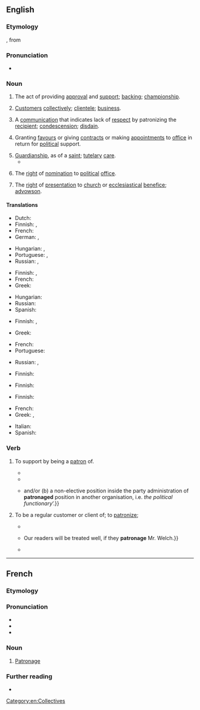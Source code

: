 {{also|Patronage}}
==English==
{{wikipedia}}

===Etymology===
{{etyl|fr|en}} {{m|fr|patronage}}, from {{etyl|fro|en}}

===Pronunciation===
* {{IPA|/ˈpeɪtɹənɪd͡ʒ/|lang=en}}

===Noun===
{{en-noun|~}}

# The act of providing [[approval]] and [[support]]; [[backing]]; [[championship]].
#: {{ux|en|His vigorous '''patronage''' of the conservatives got him in trouble with progressives.}}
# [[customer|Customer]]s [[collectively]]; [[clientele]]; [[business]].
#: {{ux|en|The restaurant had an upper-class '''patronage'''.}}
# A [[communication]] that indicates lack of [[respect]] by patronizing the [[recipient]]; [[condescension]]; [[disdain]].
# {{lb|en|politics}} Granting [[favour]]s or giving [[contract]]s or making [[appointment]]s to [[office]] in return for [[political]] support.
# [[guardianship|Guardianship]], as of a [[saint]]; [[tutelary]] [[care]].
#* {{quote-book|title=Woman and Her Era|author=Eliza Farnham|year=1864|passage=Each of the Arts whose office is to refine, purify, adorn, embellish and grace life is under the '''patronage''' of a Muse, no god being found worthy to preside over them.}}
#: {{rfquotek|Addison}}
# The [[right]] of [[nomination]] to [[political]] [[office]].
# {{lb|en|UK|legal}} The [[right]] of [[presentation]] to [[church]] or [[ecclesiastical]] [[benefice]]; [[advowson]].
#: {{rfquotek|Blackstone}}

====Translations====
{{trans-top|the act of providing approval and support}}
* Dutch: {{t|nl|patronaat|n}}
* Finnish: {{t+|fi|tukeminen}}, {{t+|fi|kannattaminen}}
* French: {{t+|fr|soutien|m}}
* German: {{t+|de|Schirmherrschaft|f}}, {{t+|de|Protektion|m}}
{{trans-mid}}
* Hungarian: {{t+|hu|pártfogás}}, {{t|hu|patronázs}}
* Portuguese: {{t+|pt|mecenato|m}}, {{t|pt|patronato|m}}
* Russian: {{t+|ru|ше́фство|n}}, {{t+|ru|попечи́тельство|n}}
{{trans-bottom}}

{{trans-top|customers collectively; clientele; business}}
* Finnish: {{t+|fi|asiakaskunta}}, {{t|fi|asiakkaat|p}}
* French: {{t+|fr|clientèle|f}}
* Greek: {{t+|el|πελατεία|f}}
{{trans-mid}}
* Hungarian: {{t+|hu|vevőkör}}
* Russian: {{t+|ru|клиенту́ра|f}}
* Spanish: {{t+|es|clientela|f}}
{{trans-bottom}}

{{trans-top|a communication that indicates lack of respect by patronizing the recipient}}
* Finnish: {{t+|fi|holhoaminen}}, {{t+|fi|alentuvuus}}
{{trans-mid}}
* Greek: {{t+|el|πατρονάρισμα|n}}
{{trans-bottom}}

{{trans-top|granting favours or giving contracts or making appointments to office in return for political support}}
* French: {{t+|fr|clientélisme|m}}
* Portuguese: {{t+|pt|clientelismo|m}}
{{trans-mid}}
* Russian: {{t+|ru|патрона́ж|m}}, {{t+|ru|проте́кция|f|tr=protɛ́kcija}}
{{trans-bottom}}

{{trans-top|guardianship, as of a saint}}
* Finnish: {{t|fi|suojelus}}
{{trans-mid}}
{{trans-bottom}}

{{trans-top|right of nomination}}
* Finnish: {{t|fi|nimitysvalta}}
{{trans-mid}}
{{trans-bottom}}

{{trans-top|legal: right of presentation to church or ecclesiastical benefice}}
* Finnish: {{t|fi|nimitysvalta}}
{{trans-mid}}
{{trans-bottom}}

{{checktrans-top}}
* French: {{t-check|fr|patronage|m}}
* Greek: {{t-check|el|πατρονία|f}}, {{t+check|el|πελατεία|f}}
{{trans-mid}}
* Italian: {{t-check|it|patrocinio|m}}
* Spanish: {{t-check|es|patrocinio|m}}
{{trans-bottom}}

===Verb===
{{en-verb|patronag}}

# {{lb|en|transitive}} To support by being a [[patron]] of.
#* {{quote-book|year=2003|author=Hubert Michael Seiwert|title=Popular Religious Movements and Heterodox Sects in Chinese History|published=BRILL|isbn=9789004131460|ur=http://books.google.com/books?id=Xg-gcQq1TGQC&pg=PA62&dq=patronaged|page=62|passage=Mingdi continued the policy of his father who had '''patronaged''' Confucian learning.}}
#* {{quote-book|year=2004|author=C.K. Gandhirajan|title=Organized Crime|publisher=APH Publishing Corporation|isbn=978-81-7648-481-7|url=http://books.google.com/books?id=ohyhsmWmelAC&pg=PA147&dq=patronaged|page=147|passage=Table 5.4 reveals the role of criminal gangs’ patron under each crime category. From this, we can understand that 74 percent of the mercenaries are '''patronaged''' and supported by the politicians either of the ruling or opposition party.}}
#* {{quote-book|year=2007|author=Stefaan Fiers and Ineke Secker|chapter=6, A Career through the Party|editors=Maurizio Cotta and Heinrich Best|title=Democratic Representation in Europe|publisher=Oxford University Press|isbn=978-0-19-923420-2|url=http://books.google.com/books?id=EtetpwF-xHMC&pg=PA138&dq=patronaged|page=138|passage=To summarize: a person with a party political background is thus defined as ‘a person that has served in (a) {{...}} and/or (b) a non-elective position inside the party administration of '''patronaged''' position in another organisation, i.e. ''the political functionary''’.}}
# {{lb|en|transitive}} To be a regular customer or client of; to [[patronize]]; 
#: {{syn|en|support|keep going}}
#* {{quote-magazine|year={{circa|1880}}|magazine=The Primary Teacher|volume=3|publisher=New-England Publishing Company|url=http://books.google.com/books?id=sxgVAAAAIAAJ&pg=PA33&dq=patronaged|page=63|passage=This house is largely '''patronaged''' by the professors and students of many of the Educational Institutions of New England and the Middle States; and all perons visiting New York, either for business or pleasure, will find this an excellent place at which to stop.}}
#* {{quote-journal|date=May 1902|journal=Oregon Poultry Journal|url=http://books.google.com/books?id=flRMAAAAYAAJ&pg=PA27&dq=patronage|page=27|passage=Mr. F. A. Welch, of the Oak View Poultry Farm, Salem, starts an add with us this issue. {{...}} Our readers will be treated well, if they '''patronage''' Mr. Welch.}}
#* {{quote-book|year=2002|author=Kevin Fox Gotham|title=Race, Real Estate, and Uneven Development|publisher=SUNY Press|isbn=978-0-7914-5377-3|url=http://books.google.com/books?id=CRG0QOEw9wAC&pg=PA28&dq=patronaged|page=28|passage=Most public establishments catered to Blacks, and Whites actively '''patronaged''' some black-owned businesses (Martin 1982, 6, 9–11; Slingsby 1980, 31–32).}}

[[Category:en:Collectives]]

----

==French==

===Etymology===
{{suffix|patron|age|lang=fr}}

===Pronunciation===
* {{fr-IPA}}
* {{audio|Fr-patronage.ogg|audio|lang=fr}}
* {{rhymes|aʒ|lang=fr}}

===Noun===
{{fr-noun|m}}

# [[#English|Patronage]]

===Further reading===
* {{R:TLFi}}